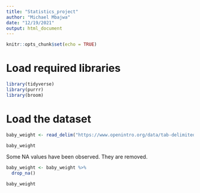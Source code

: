 ```yaml
---
title: "Statistics_project"
author: "Michael Mbajwa"
date: "12/19/2021"
output: html_document
---
```


```r
knitr::opts_chunk$set(echo = TRUE)
```

# Load required libraries
```r
library(tidyverse)
library(purrr)
library(broom)
```

# Load the dataset
```r
baby_weight <- read_delim("https://www.openintro.org/data/tab-delimited/babies.txt", delim = "\t")

baby_weight
```
Some NA values have been observed. They are removed.

```r
baby_weight <- baby_weight %>%
  drop_na()

baby_weight
```

